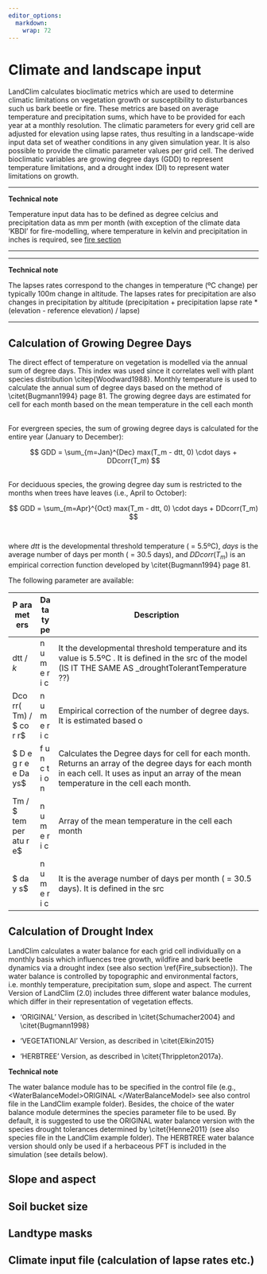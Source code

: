 ```yaml
---
editor_options: 
  markdown: 
    wrap: 72
---
```


# Climate and landscape input

LandClim calculates bioclimatic metrics which are used to determine
climatic limitations on vegetation growth or susceptibility to
disturbances such us bark beetle or fire. These metrics are based on
average temperature and precipitation sums, which have to be provided
for each year at a monthly resolution. The climatic parameters for every
grid cell are adjusted for elevation using lapse rates, thus resulting
in a landscape-wide input data set of weather conditions in any given
simulation year. It is also possible to provide the climatic parameter
values per grid cell. The derived bioclimatic variables are growing
degree days (GDD) to represent temperature limitations, and a drought
index (DI) to represent water limitations on growth. 

------------------------------------------------------------------------

**Technical note**

Temperature input data has to be defined as degree celcius and
precipitation data as mm per month (with exception of the climate data
'KBDI' for fire-modelling, where temperature in kelvin and precipitation
in inches is required, see [fire section](#Section_fire)

------------------------------------------------------------------------

------------------------------------------------------------------------

**Technical note**

The lapses rates correspond to the changes in temperature (ºC change)
per typically 100m change in altitude. The lapses rates for
precipitation are also changes in precipitation by altitude
(precipitation + precipitation lapse rate \* (elevation - reference
elevation) / lapse)

------------------------------------------------------------------------

## Calculation of Growing Degree Days {#Section_GDD}

The direct effect of temperature on vegetation is modelled via the
annual sum of degree days. This index was used since it correlates well
with plant species distribution \\citep{Woodward1988}. Monthly
temperature is used to calculate the annual sum of degree days based on
the method of \\citet{Bugmann1994} page 81. The growing degree days are
estimated for cell for each month based on the mean temperature in the
cell each month

\
For evergreen species, the sum of growing degree days is calculated for
the entire year (January to December): 

$$
GDD = \sum_{m=Jan}^{Dec} max(T_m - dtt, 0) \cdot days + DDcorr(T_m)
$$

\
For deciduous species, the growing degree day sum is restricted to the
months when trees have leaves (i.e., April to October):

$$
GDD = \sum_{m=Apr}^{Oct} max(T_m - dtt, 0) \cdot days + DDcorr(T_m)
$$\
\
where $dtt$ is the developmental threshold temperature ( = 5.5ºC),
$days$ is the average number of days per month ( = 30.5 days), and
$DDcorr(T_{m})$ is an empirical correction function developed by
\\citet{Bugmann1994} page 81.

The following parameter are available:

| P ara met ers             | Da ta ty pe     | Description                                                                                                                                                                                    |
|---------------------------|-----------------|------------------------------------------------------------------------------------------------------------------------------------------------------------------------------------------------|
| dtt / $k$                 | n u m e r i c   | It the developmental threshold temperature and its value is 5.5ºC . It is defined in the src of the model (IS IT THE SAME AS \_droughtTolerantTemperature ??)                                  |
| Dco rr( Tm) / \$ co r r\$ | n u m e r i c   | Empirical correction of the number of degree days. It is estimated based o                                                                                                                     |
| \$ D e g r e e Da ys\$    | f u n c t i o n | Calculates the Degree days for cell for each month. Returns an array of the degree days for each month in each cell. It uses as input an array of the mean temperature in the cell each month. |
| Tm / \$ tem per atu r e\$ | n u m e r i c   | Array of the mean temperature in the cell each month                                                                                                                                           |
| \$ da y s\$               | n u m e r i c   | It is the average number of days per month ( = 30.5 days). It is defined in the src                                                                                                            |

## Calculation of Drought Index {#Section_DroughtIndex}

LandClim calculates a water balance for each grid cell individually on a
monthly basis which influences tree growth, wildfire and bark beetle
dynamics via a drought index (see also section \\ref{Fire_subsection}).
The water balance is controlled by topographic and environmental
factors, i.e. monthly temperature, precipitation sum, slope and aspect.
The current Version of LandClim (2.0) includes three different water
balance modules, which differ in their representation of vegetation
effects.

-   'ORIGINAL' Version, as described in \\citet{Schumacher2004} and
    \\citet{Bugmann1998}

-   'VEGETATIONLAI' Version, as described in \\citet{Elkin2015}

-   'HERBTREE' Version, as described in \\citet{Thrippleton2017a}.

::: {.infobox .caution data-latex="{caution}"}
**Technical note**

The water balance module has to be specified in the control file
(e.g.,\<WaterBalanceModel>ORIGINAL \</WaterBalanceModel> see also
control file in the LandClim example folder). Besides, the choice of the
water balance module determines the species parameter file to be used.
By default, it is suggested to use the ORIGINAL water balance version
with the species drought tolerances determined by \\citet{Henne2011}
(see also species file in the LandClim example folder). The HERBTREE
water balance version should only be used if a herbaceous PFT is
included in the simulation (see details below).
:::

## Slope and aspect

## Soil bucket size

## Landtype masks

## Climate input file (calculation of lapse rates etc.)
